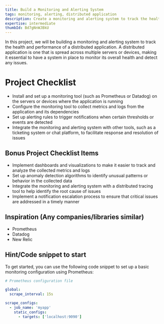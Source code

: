 ```yaml
---
title: Build a Monitoring and Alerting System
tags: monitoring, alerting, distributed application
description: Create a monitoring and alerting system to track the health and performance of a distributed application
expertise: intermediate
thumbId: Bd7gNnWJBkU
---
```


In this project, we will be building a monitoring and alerting system to track the health and performance of a distributed application. A distributed application is one that is spread across multiple servers or devices, making it essential to have a system in place to monitor its overall health and detect any issues.

<h1>Project Checklist</h1>
<ul>
<li>Install and set up a monitoring tool (such as Prometheus or Datadog) on the servers or devices where the application is running</li>
<li>Configure the monitoring tool to collect metrics and logs from the application and its dependencies</li>
<li>Set up alerting rules to trigger notifications when certain thresholds or events are detected</li>
<li>Integrate the monitoring and alerting system with other tools, such as a ticketing system or chat platform, to facilitate response and resolution of issues</li>
</ul>
<h2>Bonus Project Checklist Items</h2>
<ul>
<li>Implement dashboards and visualizations to make it easier to track and analyze the collected metrics and logs</li>
<li>Set up anomaly detection algorithms to identify unusual patterns or behavior in the collected data</li>
<li>Integrate the monitoring and alerting system with a distributed tracing tool to help identify the root cause of issues</li>

<li>Implement a notification escalation process to ensure that critical issues are addressed in a timely manner</li>
</ul>
<h2>Inspiration (Any companies/libraries similar)</h2>
<ul>
<li>Prometheus</li>
<li>Datadog</li>
<li>New Relic</li>
</ul>
<h2>Hint/Code snippet to start</h2>
To get started, you can use the following code snippet to set up a basic monitoring configuration using Prometheus:

```yml
# Prometheus configuration file

global:
  scrape_interval: 15s

scrape_configs:
  - job_name: 'myapp'
    static_configs:
      - targets: ['localhost:9090']
```
